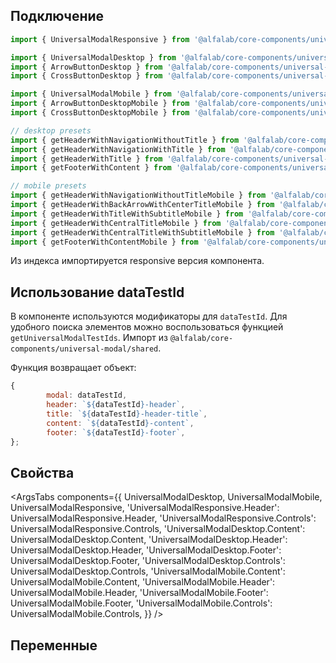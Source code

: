 
## Подключение

```jsx
import { UniversalModalResponsive } from '@alfalab/core-components/universal-modal';

import { UniversalModalDesktop } from '@alfalab/core-components/universal-modal/desktop';
import { ArrowButtonDesktop } from '@alfalab/core-components/universal-modal';
import { CrossButtonDesktop } from '@alfalab/core-components/universal-modal';

import { UniversalModalMobile } from '@alfalab/core-components/universal-modal/mobile';
import { ArrowButtonDesktopMobile } from '@alfalab/core-components/universal-modal';
import { CrossButtonDesktopMobile } from '@alfalab/core-components/universal-modal';

// desktop presets
import { getHeaderWithNavigationWithoutTitle } from '@alfalab/core-components/universal-modal';
import { getHeaderWithNavigationWithTitle } from '@alfalab/core-components/universal-modal';
import { getHeaderWithTitle } from '@alfalab/core-components/universal-modal';
import { getFooterWithContent } from '@alfalab/core-components/universal-modal';

// mobile presets
import { getHeaderWithNavigationWithoutTitleMobile } from '@alfalab/core-components/universal-modal';
import { getHeaderWithBackArrowWithCenterTitleMobile } from '@alfalab/core-components/universal-modal';
import { getHeaderWithTitleWithSubtitleMobile } from '@alfalab/core-components/universal-modal';
import { getHeaderWithCentralTitleMobile } from '@alfalab/core-components/universal-modal';
import { getHeaderWithCentralTitleWithSubtitleMobile } from '@alfalab/core-components/universal-modal';
import { getFooterWithContentMobile } from '@alfalab/core-components/universal-modal';

```

Из индекса импортируется responsive версия компонента.

## Использование dataTestId

В компоненте используются модификаторы для `dataTestId`.
Для удобного поиска элементов можно воспользоваться функцией `getUniversalModalTestIds`.
Импорт из `@alfalab/core-components/universal-modal/shared`.

Функция возвращает объект:

```jsx
{
        modal: dataTestId,
        header: `${dataTestId}-header`,
        title: `${dataTestId}-header-title`,
        content: `${dataTestId}-content`,
        footer: `${dataTestId}-footer`,
};
```

## Свойства

<ArgsTabs
    components={{
        UniversalModalDesktop,
        UniversalModalMobile,
        UniversalModalResponsive,
        'UniversalModalResponsive.Header': UniversalModalResponsive.Header,
        'UniversalModalResponsive.Controls': UniversalModalResponsive.Controls,
        'UniversalModalDesktop.Content': UniversalModalDesktop.Content,
        'UniversalModalDesktop.Header': UniversalModalDesktop.Header,
        'UniversalModalDesktop.Footer': UniversalModalDesktop.Footer,
        'UniversalModalDesktop.Controls': UniversalModalDesktop.Controls,
        'UniversalModalMobile.Content': UniversalModalMobile.Content,
        'UniversalModalMobile.Header': UniversalModalMobile.Header,
        'UniversalModalMobile.Footer': UniversalModalMobile.Footer,
        'UniversalModalMobile.Controls': UniversalModalMobile.Controls,
    }}
/>

## Переменные

<CssVars css={vars} />
